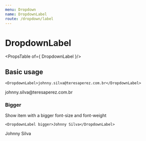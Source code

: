 ```yaml
---
menu: Dropdown
name: DropdownLabel
route: /dropdown/label
---
```




# DropdownLabel
<PropsTable of={ DropdownLabel }/>

## Basic usage

```
<DropdownLabel>johnny.silva@teresaperez.com.br</DropdownLabel>
```

<Playground>
    <DropdownLabel>johnny.silva@teresaperez.com.br</DropdownLabel>
</Playground>

### Bigger
Show item with a bigger font-size and font-weight

```
<DropdownLabel bigger>Johnny Silva</DropdownLabel>
```

<Playground>
    <DropdownLabel dark>Johnny Silva</DropdownLabel>
</Playground>
